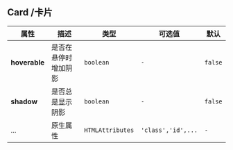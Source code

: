 ## Card /卡片

| 属性          | 描述                 | 类型             | 可选值             | 默认    |
| ------------- | -------------------- | ---------------- | ------------------ | ------- |
| **hoverable** | 是否在悬停时增加阴影 | `boolean`        | `-`                | `false` |
| **shadow**    | 是否总是显示阴影     | `boolean`        | `-`                | `false` |
| ...           | 原生属性             | `HTMLAttributes` | `'class','id',...` | `-`     |
